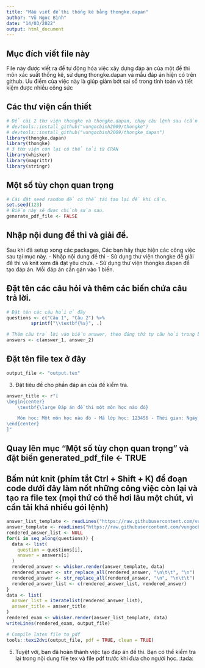 ```yaml
---
title: "Mẫu viết đề thi thống kê bằng thongke.dapan"
author: "Vũ Ngọc Bình"
date: "14/03/2022"
output: html_document
---
```


## Mục đích viết file này

File này được viết ra để tự động hóa việc xây dựng đáp án của một đề thi môn xác suất thống kê, sử dụng thongke.dapan và mẫu đáp án hiện có trên github. Ưu điểm của việc này là giúp giảm bớt sai số trong tính toán và tiết kiệm được nhiều công sức

## Các thư viện cần thiết
```r
# Để cài 2 thư viện thongke và thongke.dapan, chạy câu lệnh sau (cần có devtool - cài tử CRAN)
# devtools::install_github("vungocbinh2009/thongke")
# devtools::install_github("vungocbinh2009/thongke_dapan")
library(thongke.dapan)
library(thongke)
# 3 thư viện còn lại có thể tải từ CRAN
library(whisker)
library(magrittr)
library(stringr)
```
## Một số tùy chọn quan trọng
```r
# Cài đặt seed random để có thể tái tạo lại đề khi cần.
set.seed(123)
# Biến này sẽ được chỉnh sửa sau.
generate_pdf_file <- FALSE
```

## Nhập nội dung đề thi và giải đề.
Sau khi đã setup xong các packages, Các bạn hãy thực hiện các công việc sau tại mục này.
- Nhập nội dung để thi
- Sử dụng thư viện thongke để giải đề thi và knit xem đã đạt yêu chưa.
- Sử dụng thư viện thongke.dapan để tạo đáp án. Mỗi đáp án cần gán vào 1 biến.

## Đặt tên các câu hỏi và thêm các biến chứa câu trả lời.

```r
# Đặt tên các câu hỏi ở đây
questions <- c("Câu 1", "Câu 2") %>%
         sprintf("\\textbf{%s}", .)

# Thêm câu trả lời vào biến answer, theo đúng thứ tự câu hỏi trong biến question.
answers <- c(answer_1, answer_2)
```

## Đặt tên file tex ở đây
```r
output_file <- "output.tex"
```
3. Đặt tiêu đề cho phần đáp án của đề kiểm tra.

```r
answer_title <- r"[
\begin{center}
    \textbf{\large Đáp án đề thi một môn học nào đó}

    Môn học: Một môn học nào đó - Mã lớp học: 123456 - Thời gian: Ngày tận thế.
\end{center}
]"
```

## Quay lên mục "Một số tùy chọn quan trọng" và đặt biến generated_pdf_file <- TRUE

## Bấm nút knit (phím tắt Ctrl + Shift + K) để đoạn code dưới đây làm nốt những công việc còn lại và tạo ra file tex (mọi thứ có thể hơi lâu một chút, vì cần tải khá nhiều gói lệnh)

```r
answer_list_template <- readLines("https://raw.githubusercontent.com/vungocbinh2009/thongke.dapan/master/exam_template/answer_list_template.mustache")
answer_template <- readLines("https://raw.githubusercontent.com/vungocbinh2009/thongke.dapan/master/exam_template/answer_template.mustache")
rendered_answer_list <- NULL
for(i in seq_along(questions)) {
  data <- list(
    question = questions[i],
    answer = answers[i]
  )
  rendered_answer <- whisker.render(answer_template, data)
  rendered_answer <- str_replace_all(rendered_answer, "\n\t\t", "\n")
  rendered_answer <- str_replace_all(rendered_answer, "\n", "\n\t\t")
  rendered_answer_list <- c(rendered_answer_list, rendered_answer)
}
data <- list(
  answer_list = iteratelist(rendered_answer_list),
  answer_title = answer_title
)
rendered_exam <- whisker.render(answer_list_template, data)
writeLines(rendered_exam, output_file)

# Compile latex file to pdf
tools::texi2dvi(output_file, pdf = TRUE, clean = TRUE)
```

5. Tuyệt vời, bạn đã hoàn thành việc tạo đáp án đề thi. Bạn có thể kiểm tra lại trong nội dung file tex và file pdf trước khi đưa cho người học. :tada:
